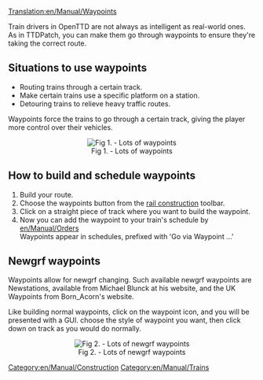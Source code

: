 [[Translation:en/Manual/Waypoints]]
[[Category:en/Manual/Construction]]
[[Category:en/Manual/Trains]]

Train drivers in OpenTTD are not always as intelligent as real-world ones. As in TTDPatch, you can make them go through waypoints to ensure they're taking the correct route.
== Situations to use waypoints ==

* Routing trains through a certain track.
* Make certain trains use a specific platform on a station.
* Detouring trains to relieve heavy traffic routes.

Waypoints force the trains to go through a certain track, giving the player more control over their vehicles.

<center>[[File:en/Manual/Checkpoints.png|center|frame|Fig 1. - Lots of waypoints]]</center>

== How to build and schedule waypoints ==

# Build your route.
# Choose the waypoints button from the [[en/Manual/Railway construction|rail construction]] toolbar.
# Click on a straight piece of track where you want to build the waypoint.
# Now you can add the waypoint to your train's schedule by [[en/Manual/Orders]]<br>Waypoints appear in schedules, prefixed with 'Go via Waypoint ...'

== Newgrf waypoints ==
Waypoints allow for newgrf changing. Such available newgrf waypoints are Newstations, available from Michael Blunck at his website, and the UK Waypoints from Born_Acorn's website.

Like building normal waypoints, click on the waypoint icon, and you will be presented with a GUI. choose the style of waypoint you want, then click down on track as you would do normally.
<center>[[File:en/Manual/Newgrfwayp.png|center|frame|Fig 2. - Lots of newgrf waypoints]]</center>